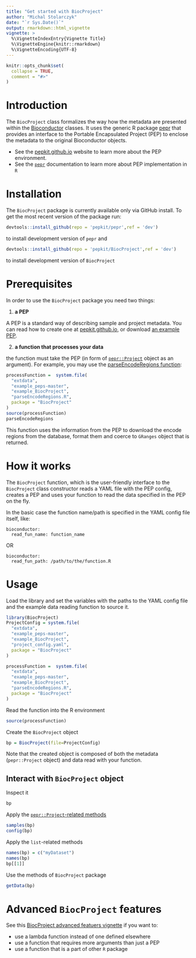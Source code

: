 ```yaml
---
title: "Get started with BiocProject"
author: "Michal Stolarczyk"
date: "`r Sys.Date()`"
output: rmarkdown::html_vignette
vignette: >
  %\VignetteIndexEntry{Vignette Title}
  %\VignetteEngine{knitr::rmarkdown}
  %\VignetteEncoding{UTF-8}
---
```


```r
knitr::opts_chunk$set(
  collapse = TRUE,
  comment = "#>"
)
```

# Introduction

The `BiocProject` class formalizes the way how the metadata are presented within the [Bioconductor](https://www.bioconductor.org/) classes. It uses the generic R package [pepr](http://code.databio.org/pepr/) that provides an interface to the Portable Encapsulated Project (PEP) to enclose the metadata to the original Bioconductor objects. 

* See the [pepkit.github.io](https://pepkit.github.io/) website to learn more about the PEP environment.
* See the [`pepr`](http://code.databio.org/pepr/) documentation to learn more about PEP implementation in `R`

# Installation

The `BiocProject` package is currently available only via GitHub install. To get the most recent version of the package run:

```r
devtools::install_github(repo = 'pepkit/pepr',ref = 'dev')
```

to install development version of `pepr` and 

```r
devtools::install_github(repo = 'pepkit/BiocProject',ref = 'dev')
```

to install development version of `BiocProject`

# Prerequisites

In order to use the `BiocProject` package you need two things:

1. **a PEP**

A PEP is a standard way of describing sample and project metadata. You can read how to create one at [pepkit.github.io](https://pepkit.github.io/), or download [an example PEP](https://pepkit.github.io/docs/simple_example/).

2. **a function that processes your data**

the function must take the PEP (in form of [`pepr::Project`](http://code.databio.org/pepr/reference/Project-class.html) object as an argument). For example, you may use the [parseEncodeRegions function](https://raw.githubusercontent.com/pepkit/example_peps/master/example_BiocProject/parseEncodeRegions.R):

```r
processFunction =  system.file(
  "extdata",
  "example_peps-master",
  "example_BiocProject",
  "parseEncodeRegions.R",
  package = "BiocProject"
)
source(processFunction)
parseEncodeRegions
```
This function uses the information from the PEP to download the encode regions from the database, format them and coerce to `GRanges` object that is returned.

# How it works

The `BiocProject` function, which is the user-friendly interface to the `BiocProject` class constructor reads a YAML file with the PEP config, creates a PEP and uses your function to read the data specified in the PEP on the fly. 

In the basic case the function name/path is specified in the YAML config file itself, like:

```
bioconductor:
  read_fun_name: function_name
```

OR

```
bioconductor:
  read_fun_path: /path/to/the/function.R
```

# Usage
Load the library and set the variables with the paths to the YAML config file and the example data reading function to source it.
```r
library(BiocProject)
ProjectConfig = system.file(
  "extdata",
  "example_peps-master",
  "example_BiocProject",
  "project_config.yaml",
  package = "BiocProject"
)

processFunction =  system.file(
  "extdata",
  "example_peps-master",
  "example_BiocProject",
  "parseEncodeRegions.R",
  package = "BiocProject"
)
```
Read the function into the R environment
```r
source(processFunction)
```
Create the `BiocProject` object
```r
bp = BiocProject(file=ProjectConfig)
```
Note that the created object is composed of both the metadata (`pepr::Project` object) and data read with your function.

## Interact with `BiocProject` object
Inspect it
```r
bp
```
Apply the [`pepr::Project`-related methods](http://code.databio.org/pepr/reference/index.html)
```r
samples(bp)
config(bp)
```
Apply the `list`-related methods
```r
names(bp) = c("myDataset")
names(bp)
bp[[1]]
```
Use the methods of `BiocProject` package
```r
getData(bp)
```

# Advanced `BiocProject` features

See this [BiocProject advanced featuers vignette](./2advancedFeatures.html) if you want to:

* use a lambda function instead of one defined elsewhere
* use a function that requires more arguments than just a PEP
* use a function that is a part of other `R` package
